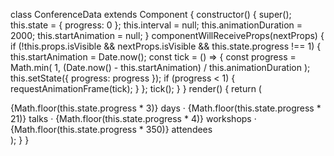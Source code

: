 class ConferenceData extends Component {
  constructor() {
    super();
    this.state = { progress: 0 };
    this.interval = null;
    this.animationDuration = 2000;
    this.startAnimation = null;
  }
  componentWillReceiveProps(nextProps) {
    if (!this.props.isVisible && nextProps.isVisible && this.state.progress !== 1) {
      this.startAnimation = Date.now();
      const tick = () => {
        const progress = Math.min( 1,
          (Date.now() - this.startAnimation) / this.animationDuration
        );
        this.setState({ progress: progress });
        if (progress < 1) { requestAnimationFrame(tick); }
      };
      tick();
    }
  }
  render() {
    return (
      <div>
        {Math.floor(this.state.progress * 3)} days ·
        {Math.floor(this.state.progress * 21)} talks ·
        {Math.floor(this.state.progress * 4)} workshops ·
        {Math.floor(this.state.progress * 350)} attendees
      </div>
    );
  }
}